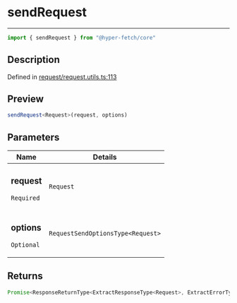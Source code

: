 

# sendRequest

<div class="api-docs__separator" data-reactroot="">

---

</div><div class="api-docs__import" data-reactroot="">

```ts
import { sendRequest } from "@hyper-fetch/core"
```

</div><div class="api-docs__section">

## Description

</div><div class="api-docs__description"><span class="api-docs__do-not-parse">



</span></div><p class="api-docs__definition">

Defined in [request/request.utils.ts:113](https://github.com/BetterTyped/hyper-fetch/blob/c3e2c45/packages/core/src/request/request.utils.ts#L113)

</p><div class="api-docs__section">

## Preview

</div><div class="api-docs__preview fn">

```ts
sendRequest<Request>(request, options)
```

</div><div class="api-docs__section">

## Parameters

</div><div class="api-docs__parameters"><table><thead><tr><th>Name</th><th>Details</th></tr></thead><tbody><tr param-data="request"><td class="api-docs__param-name required">

### request 

`Required`

</td><td class="api-docs__param-type">

`Request`

</td></tr><tr param-data="options"><td class="api-docs__param-name optional">

### options 

`Optional`

</td><td class="api-docs__param-type">

`RequestSendOptionsType<Request>`

</td></tr></tbody></table></div><div class="api-docs__section">

## Returns

</div><div class="api-docs__returns">

```ts
Promise<ResponseReturnType<ExtractResponseType<Request>, ExtractErrorType<Request>, ExtractAdapterType<Request>>>
```

</div>